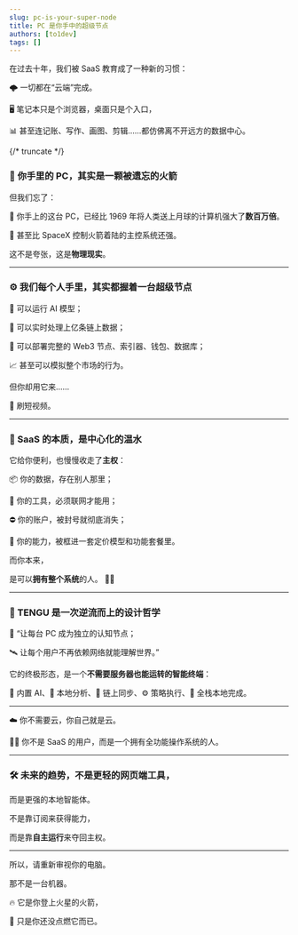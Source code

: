 ---
slug: pc-is-your-super-node
title: PC 是你手中的超级节点
authors: [to1dev]
tags: []
---

在过去十年，我们被 SaaS 教育成了一种新的习惯：

🌩️ 一切都在“云端”完成。

🖥️ 笔记本只是个浏览器，桌面只是个入口，

📊 甚至连记账、写作、画图、剪辑……都仿佛离不开远方的数据中心。

{/* truncate */}

### 🚀 **你手里的 PC，其实是一颗被遗忘的火箭**

但我们忘了：

🧠 你手上的这台 PC，已经比 1969 年将人类送上月球的计算机强大了**数百万倍**。

🚀 甚至比 SpaceX 控制火箭着陆的主控系统还强。

这不是夸张，这是**物理现实**。

---

### ⚙️ 我们每个人手里，其实都握着一台**超级节点**

🧠 可以运行 AI 模型；

🔗 可以实时处理上亿条链上数据；

🧰 可以部署完整的 Web3 节点、索引器、钱包、数据库；

📈 甚至可以模拟整个市场的行为。

但你却用它来……

📱 刷短视频。

---

### 🛁 SaaS 的本质，是中心化的温水

它给你便利，也慢慢收走了**主权**：

📦 你的数据，存在别人那里；

🔐 你的工具，必须联网才能用；

⛔ 你的账户，被封号就彻底消失；

💸 你的能力，被框进一套定价模型和功能套餐里。

而你本来，

是可以**拥有整个系统**的人。 🧑‍🚀

---

### 🧭 TENGU 是一次逆流而上的设计哲学

🧩 “让每台 PC 成为独立的认知节点；

🛰️ 让每个用户不再依赖网络就能理解世界。”

它的终极形态，是一个**不需要服务器也能运转的智能终端**：

🧠 内置 AI、🧮 本地分析、🔗 链上同步、⚙️ 策略执行、🧵 全栈本地完成。

---

☁️ 你不需要云，你自己就是云。

🧑‍💻 你不是 SaaS 的用户，而是一个拥有全功能操作系统的人。

---

### 🛠️ 未来的趋势，不是更轻的网页端工具，

而是更强的本地智能体。

不是靠订阅来获得能力，

而是靠**自主运行**来夺回主权。

---

所以，请重新审视你的电脑。

那不是一台机器。

🔥 它是你登上火星的火箭，

🚀 只是你还没点燃它而已。
